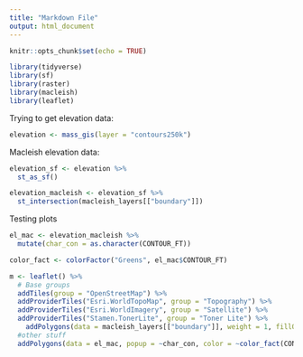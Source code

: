```yaml
---
title: "Markdown File"
output: html_document
---
```


```r
knitr::opts_chunk$set(echo = TRUE)
```

```r
library(tidyverse)
library(sf)
library(raster)
library(macleish)
library(leaflet)
```

Trying to get elevation data:
```r
elevation <- mass_gis(layer = "contours250k")
```


Macleish elevation data:
```r
elevation_sf <- elevation %>%
  st_as_sf()

elevation_macleish <- elevation_sf %>%
  st_intersection(macleish_layers[["boundary"]])

```

Testing plots
```r

el_mac <- elevation_macleish %>%
  mutate(char_con = as.character(CONTOUR_FT))

color_fact <- colorFactor("Greens", el_mac$CONTOUR_FT)

m <- leaflet() %>%
  # Base groups
  addTiles(group = "OpenStreetMap") %>%
  addProviderTiles("Esri.WorldTopoMap", group = "Topography") %>%
  addProviderTiles("Esri.WorldImagery", group = "Satellite") %>%
  addProviderTiles("Stamen.TonerLite", group = "Toner Lite") %>%
    addPolygons(data = macleish_layers[["boundary"]], weight = 1, fillOpacity = 0.01, group = "Boundaries") %>%
  #other stuff
  addPolygons(data = el_mac, popup = ~char_con, color = ~color_fact(CONTOUR_FT))
 
  
```